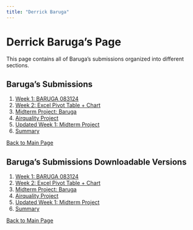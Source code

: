 ```yaml
---
title: "Derrick Baruga"
---
```


# Derrick Baruga's Page

This page contains all of Baruga's submissions organized into different sections.

## Baruga's Submissions
1. [Week 1: BARUGA 083124](submissions/week1_baruga_083124.html)
2. [Week 2: Excel Pivot Table + Chart](submissions/week2_excel_pivottable_chart_baruga.html)
3. [Midterm Project: Baruga](submissions/midterm_project_baruga.html)
4. [Airquality Project](submissions/airquality.html)
5. [Updated Week 1: Midterm Project](submissions/updated_week1_midterm_project.html)
6. [Summary](submissions/summary.html)

[Back to Main Page](introduction.html)


## Baruga's Submissions Downloadable Versions

1. [Week 1: BARUGA 083124](submissions/week1_baruga_083124.qmd)
2. [Week 2: Excel Pivot Table + Chart](submissions/week2_excel_pivottable_chart_baruga.qmd)
3. [Midterm Project: Baruga](submissions/midterm_project_baruga.qmd)
4. [Airquality Project](submissions/airquality.qmd)
5. [Updated Week 1: Midterm Project](submissions/updated_week1_midterm_project.qmd)
6. [Summary](submissions/summary.qmd)

[Back to Main Page](introduction.qmd)
